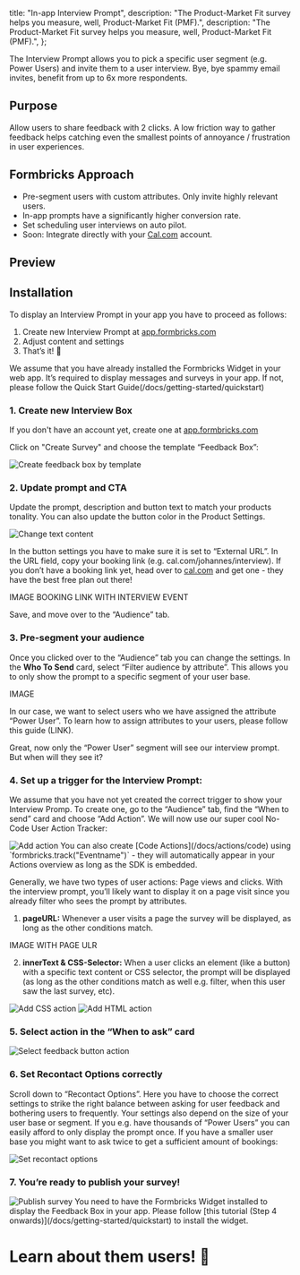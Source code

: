 

  title: "In-app Interview Prompt",
  description: "The Product-Market Fit survey helps you measure, well, Product-Market Fit (PMF).",
  description: "The Product-Market Fit survey helps you measure, well, Product-Market Fit (PMF).",
};

The Interview Prompt allows you to pick a specific user segment (e.g. Power Users) and invite them to a user interview. Bye, bye spammy email invites, benefit from up to 6x more respondents.

## Purpose

Allow users to share feedback with 2 clicks. A low friction way to gather feedback helps catching even the smallest points of annoyance / frustration in user experiences.

## Formbricks Approach

- Pre-segment users with custom attributes. Only invite highly relevant users.
- In-app prompts have a significantly higher conversion rate.
- Set scheduling user interviews on auto pilot.
- Soon: Integrate directly with your [Cal.com](http://Cal.com) account.

## Preview

<DemoPreview template="Interview Prompt" />

## Installation

To display an Interview Prompt in your app you have to proceed as follows:

1. Create new Interview Prompt at [app.formbricks.com](http://app.formbricks.com/)
2. Adjust content and settings
3. That’s it! 🎉

<Callout title="Formbricks Widget not yet running?" type="note">
  We assume that you have already installed the Formbricks Widget in your web app. It’s required to display
  messages and surveys in your app. If not, please follow the Quick Start
  Guide(/docs/getting-started/quickstart)
</Callout>

### 1. Create new Interview Box

If you don't have an account yet, create one at [app.formbricks.com](https://app.formbricks.com/auth/signup)

Click on "Create Survey" and choose the template “Feedback Box”:

<Image src={CreatePrompt} alt="Create feedback box by template" quality="100" />

### 2. Update prompt and CTA

Update the prompt, description and button text to match your products tonality. You can also update the button color in the Product Settings.

<Image src={ChangeTextContent} alt="Change text content" quality="100" />

In the button settings you have to make sure it is set to “External URL”. In the URL field, copy your booking link (e.g. cal.com/johannes/interview). If you don’t have a booking link yet, head over to [cal.com](http://cal.com) and get one - they have the best free plan out there!

IMAGE BOOKING LINK WITH INTERVIEW EVENT

Save, and move over to the “Audience” tab.

### 3. Pre-segment your audience

Once you clicked over to the “Audience” tab you can change the settings. In the **Who To Send** card, select “Filter audience by attribute”. This allows you to only show the prompt to a specific segment of your user base.

IMAGE

In our case, we want to select users who we have assigned the attribute “Power User”. To learn how to assign attributes to your users, please follow this guide (LINK).

Great, now only the “Power User” segment will see our interview prompt. But when will they see it?

### 4. Set up a trigger for the Interview Prompt:

We assume that you have not yet created the correct trigger to show your Interview Promp. To create one, go to the “Audience” tab, find the “When to send” card and choose “Add Action”. We will now use our super cool No-Code User Action Tracker:

<Image src={AddAction} alt="Add action" quality="100" />

<Callout title="You can also add actions in your code" type="note">
  You can also create [Code Actions](/docs/actions/code) using `formbricks.track("Eventname")` - they will
  automatically appear in your Actions overview as long as the SDK is embedded.
</Callout>

Generally, we have two types of user actions: Page views and clicks. With the interview prompt, you’ll likely want to display it on a page visit since you already filter who sees the prompt by attributes.

1. **pageURL:** Whenever a user visits a page the survey will be displayed, as long as the other conditions match.

IMAGE WITH PAGE ULR

2. **innerText & CSS-Selector:** When a user clicks an element (like a button) with a specific text content or CSS selector, the prompt will be displayed (as long as the other conditions match as well e.g. filter, when this user saw the last survey, etc).

<div className="grid grid-cols-2 space-x-2">
  <Image src={AddCSSAction} alt="Add CSS action" quality="100" />
  <Image src={AddHTMLAction} alt="Add HTML action" quality="100" />
</div>

### 5. Select action in the “When to ask” card

<Image src={SelectAction} alt="Select feedback button action" quality="100" />

### 6. Set Recontact Options correctly

Scroll down to “Recontact Options”. Here you have to choose the correct settings to strike the right balance between asking for user feedback and bothering users to frequently. Your settings also depend on the size of your user base or segment. If you e.g. have thousands of “Power Users” you can easily afford to only display the prompt once. If you have a smaller user base you might want to ask twice to get a sufficient amount of bookings:

<Image src={RecontactOptions} alt="Set recontact options" quality="100" />

### 7. You’re ready to publish your survey!

<Image src={PublishSurvey} alt="Publish survey" quality="100" />

<Callout title="It only works with the widget" type="note">
  You need to have the Formbricks Widget installed to display the Feedback Box in your app. Please follow
  [this tutorial (Step 4 onwards)](/docs/getting-started/quickstart) to install the widget.
</Callout>

###

# Learn about them users! 🎉

